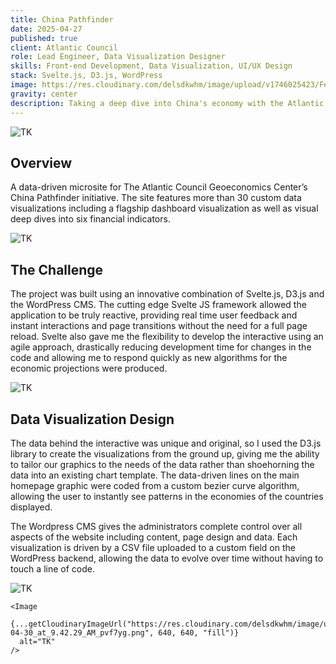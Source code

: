 ```yaml
---
title: China Pathfinder
date: 2025-04-27
published: true
client: Atlantic Council
role: Lead Engineer, Data Visualization Designer
skills: Front-end Development, Data Visualization, UI/UX Design
stack: Svelte.js, D3.js, WordPress
image: https://res.cloudinary.com/delsdkwhm/image/upload/v1746025423/Feature_nologo_1920x1080-1440x960_fmhieb.png
gravity: center
description: Taking a deep dive into China's economy with the Atlantic Council
---
```



<div class="image-layout">
  <div class="image-full-width">
    <Image
      {...getCloudinaryImageUrl("https://res.cloudinary.com/delsdkwhm/image/upload/v1746025423/Feature_nologo_1920x1080-1440x960_fmhieb.png", 1200, 600, "fill", "center")}
      alt="TK"
    />
  </div>
</div>

## Overview
A data-driven microsite for The Atlantic Council Geoeconomics Center’s China Pathfinder initiative. The site features more than 30 custom data visualizations including a flagship dashboard visualization as well as visual deep dives into six financial indicators.

<div class="image-layout">
  <div class="image-full-width">
    <Image
      {...getCloudinaryImageUrl("https://res.cloudinary.com/delsdkwhm/image/upload/v1746025414/Screenshot_2025-04-30_at_9.41.11_AM_fxmw9y.png", 1200, 1200, "fit", "center")}
      alt="TK"
    />
  </div>
</div>

## The Challenge
The project was built using an innovative combination of Svelte.js, D3.js and the WordPress CMS. The cutting edge Svelte JS framework allowed the application to be truly reactive, providing real time user feedback and instant interactions and page transitions without the need for a full page reload. Svelte also gave me the flexibility to develop the interactive using an agile approach, drastically reducing development time for changes in the code and allowing me to respond quickly as new algorithms for the economic projections were produced.

<div class="image-layout">
  <div class="image-full-width">
    <Image
      {...getCloudinaryImageUrl("https://res.cloudinary.com/delsdkwhm/image/upload/v1746025426/Indicator_mobile-1_dikmmg.png", 1080, 1080, "fit", "center")}
      alt="TK"
    />
  </div>
</div>

## Data Visualization Design
The data behind the interactive was unique and original, so I used the D3.js library to create the visualizations from the ground up, giving me the ability to tailor our graphics to the needs of the data rather than shoehorning the data into an existing chart template. The data-driven lines on the main homepage graphic were coded from a custom bezier curve algorithm, allowing the user to instantly see patterns in the economies of the countries displayed.

The Wordpress CMS gives the administrators complete control over all aspects of the website including content, page design and data. Each visualization is driven by a CSV file uploaded to a custom field on the WordPress backend, allowing the data to evolve over time without having to touch a line of code.

<div class="image-layout">
  <div class="image-grid grid-2">
    <Image
      {...getCloudinaryImageUrl("https://res.cloudinary.com/delsdkwhm/image/upload/v1746025413/Screenshot_2025-04-30_at_9.42.12_AM_ik7etp.png", 640, 640, "fill")}
      alt="TK"
    />
    
    <Image
      {...getCloudinaryImageUrl("https://res.cloudinary.com/delsdkwhm/image/upload/v1746025413/Screenshot_2025-04-30_at_9.42.29_AM_pvf7yg.png", 640, 640, "fill")}
      alt="TK"
    />
  </div>
</div>

